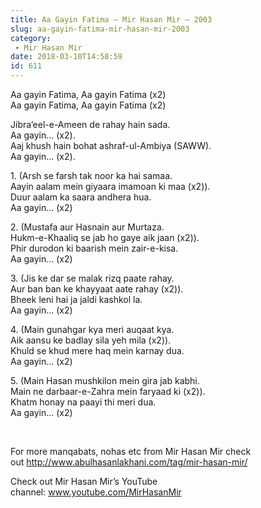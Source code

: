 ```yaml
---
title: Aa Gayin Fatima – Mir Hasan Mir – 2003
slug: aa-gayin-fatima-mir-hasan-mir-2003
category:
 - Mir Hasan Mir
date: 2018-03-10T14:58:59
id: 611
---
```


<p>Aa gayin Fatima, Aa gayin Fatima (x2)<br />
Aa gayin Fatima, Aa gayin Fatima (x2)</p>
<p>Jibra’eel-e-Ameen de rahay hain sada.<br />
Aa gayin… (x2).<br />
Aaj khush hain bohat ashraf-ul-Ambiya (SAWW).<br />
Aa gayin… (x2).</p>
<p>1. (Arsh se farsh tak noor ka hai samaa.<br />
Aayin aalam mein giyaara imamoan ki maa (x2)).<br />
Duur aalam ka saara andhera hua.<br />
Aa gayin… (x2)</p>
<p>2. (Mustafa aur Hasnain aur Murtaza.<br />
Hukm-e-Khaaliq se jab ho gaye aik jaan (x2)).<br />
Phir durodon ki baarish mein zair-e-kisa.<br />
Aa gayin… (x2)</p>
<p>3. (Jis ke dar se malak rizq paate rahay.<br />
Aur ban ban ke khayyaat aate rahay (x2)).<br />
Bheek leni hai ja jaldi kashkol la.<br />
Aa gayin… (x2)</p>
<p>4. (Main gunahgar kya meri auqaat kya.<br />
Aik aansu ke badlay sila yeh mila (x2)).<br />
Khuld se khud mere haq mein karnay dua.<br />
Aa gayin… (x2)</p>
<p>5. (Main Hasan mushkilon mein gira jab kabhi.<br />
Main ne darbaar-e-Zahra mein faryaad ki (x2)).<br />
Khatm honay na paayi thi meri dua.<br />
Aa gayin… (x2)</p>
<p> </p>
<p>For more manqabats, nohas etc from Mir Hasan Mir check out <a href="http://www.abulhasanlakhani.com/tag/mir-hasan-mir/">http://www.abulhasanlakhani.com/tag/mir-hasan-mir/</a></p>
<p>Check out Mir Hasan Mir’s YouTube channel: <a href="http://www.youtube.com/MirHasanMir">www.youtube.com/MirHasanMir</a></p>